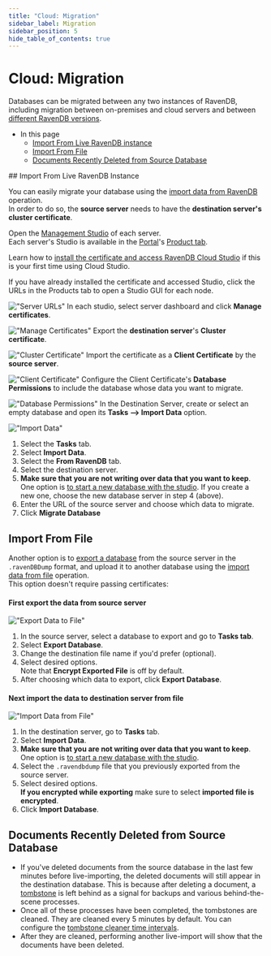 ```yaml
---
title: "Cloud: Migration"
sidebar_label: Migration
sidebar_position: 5
hide_table_of_contents: true
---
```



# Cloud: Migration
<Admonition type="note" title="Note">

Databases can be migrated between any two instances of RavenDB, including migration between on-premises and 
cloud servers and between [different RavenDB versions](../7.1/migration/client-api/introduction).  

* In this page  
  * [Import From Live RavenDB instance](cloud-migration#import-from-live-ravendb-instance)  
  * [Import From File](cloud-migration#import-from-file)  
  * [Documents Recently Deleted from Source Database](cloud-migration#documents-recently-deleted-from-source-database)  

</Admonition>
## Import From Live RavenDB Instance

You can easily migrate your database using the [import data from RavenDB](../7.1/studio/database/tasks/import-data/import-from-ravendb) operation.  
In order to do so, the **source server** needs to have the **destination server's cluster certificate**.  

Open the [Management Studio](../7.1/studio/overview) of each server.  
Each server's Studio is available in the [Portal](../cloud/portal/cloud-portal.mdx#cloud-portal)'s 
[Product tab](../cloud/portal/cloud-portal-products-tab.mdx#cloud-account-portal-products).  

Learn how to [install the certificate and access RavenDB Cloud Studio](../cloud/cloud-overview.mdx#ravendb-studio---graphic-user-interface) if this is your first time using Cloud Studio.

If you have already installed the certificate and accessed Studio, 
click the URLs in the Products tab to open a Studio GUI for each node.  

!["Server URLs"](./assets/migration-001-urls.png)
In each studio, select server dashboard and click **Manage certificates**.  

!["Manage Certificates"](./assets/migration-cloud-studio-manage-certificates.png)
Export the **destination server**'s **Cluster certificate**.  

!["Cluster Certificate"](./assets/migration-003-cluster-certificate.png)
Import the certificate as a **Client Certificate** by the **source server**.  

!["Client Certificate"](./assets/migration-004-client-certificate.png)
Configure the Client Certificate's **Database Permissions** to include the database whose data you want to migrate.  

!["Database Permissions"](./assets/migration-005-database-permissions.png)
In the Destination Server, create or select an empty database and open its **Tasks --&gt; Import Data** option.  

!["Import Data"](./assets/migrating-data-from-ravendb-steps.png)

1. Select the **Tasks** tab.  
2. Select **Import Data**.  
3. Select the **From RavenDB** tab.  
4. Select the destination server.  
5. **Make sure that you are not writing over data that you want to keep**. One option is [to start a new database with the studio](https://ravendb.net/docs/article-page/5.2/csharp/studio/database/create-new-database/general-flow).  If you create a new one, choose the new database server in step 4 (above).  
6. Enter the URL of the source server and choose which data to migrate.  
7. Click **Migrate Database**  





## Import From File
  
Another option is to [export a database](../7.1/studio/database/tasks/export-database) from the source server in the 
`.ravenDBDump` format, and upload it to another database using the 
[import data from file](../7.1/studio/database/tasks/import-data/import-data-file) operation.  
This option doesn't require passing certificates:  
#### First export the data from source server  

!["Export Data to File"](./assets/studio-view-export-database-tofile-steps.png)

1. In the source server, select a database to export and go to **Tasks tab**.  
2. Select **Export Database**.  
3. Change the destination file name if you'd prefer (optional).  
4. Select desired options.  
 Note that **Encrypt Exported File** is off by default.  
5. After choosing which data to export, click **Export Database**.  
#### Next import the data to destination server from file

!["Import Data from File"](./assets/studio-view-import-fromfile-steps.png)

1. In the destination server, go to **Tasks** tab.  
2. Select **Import Data**.  
3. **Make sure that you are not writing over data that you want to keep**.  
 One option is [to start a new database with the studio](https://ravendb.net/docs/article-page/5.2/csharp/studio/database/create-new-database/general-flow).  
4. Select the `.ravendbdump` file that you previously exported from the source server.  
5. Select desired options.  
 **If you encrypted while exporting** make sure to select **imported file is encrypted**.  
6. Click **Import Database**.  



## Documents Recently Deleted from Source Database  

* If you've deleted documents from the source database in the last few minutes before live-importing, 
the deleted documents will still appear in the destination database. 
This is because after deleting a document, a [tombstone](../7.1/glossary/tombstone) is left behind as a signal for backups and 
various behind-the-scene processes.  
* Once all of these processes have been completed, 
the tombstones are cleaned. They are cleaned every 5 minutes by default. You can configure the [tombstone cleaner time intervals](../7.1/server/configuration/tombstone-configuration).   
* After they are cleaned, performing another live-import will show that the documents have been deleted.  
  


